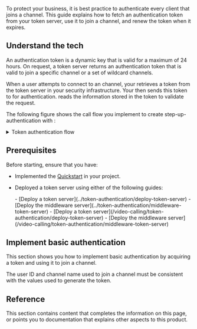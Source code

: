 

To protect your business, it is best practice to authenticate every client that joins a channel. This guide explains how to fetch an authentication token from your token server, use it to join a channel, and renew the token when it expires.

## Understand the tech

An authentication token is a dynamic key that is valid for a maximum of 24 hours. On request, a token server returns an authentication token that is valid to join a specific channel or a set of wildcard channels.

When a user attempts to connect to an <Vg k="COMPANY" /> channel, your <Vpl k="CLIENT" /> retrieves a token from the token server in your security infrastructure. Your <Vpl k="CLIENT" /> then sends this token to <Vg k="AGORA_BACKEND" /> for authentication. <Vg k="AGORA_BACKEND" /> reads the information stored in the token to validate the request.

The following figure shows the call flow you implement to create step-up-authentication with <Vg k="COMPANY" /> <Vpd k="NAME"/>:

<details>
<summary>Token authentication flow</summary>

![token authentication flow](/images/video-sdk/token-authentication.svg)
</details>

<ProductWrapper notAllowed="cloud-recording, on-premise-recording">

## Prerequisites

Before starting, ensure that you have:

* Implemented the [Quickstart](../get-started/get-started-sdk) in your project.

* Deployed a token server using either of the following guides:

    <ProductWrapper notAllowed="iot">
    - [Deploy a token server](../token-authentication/deploy-token-server)
    - [Deploy the middleware server](../token-authentication/middleware-token-server)
    </ProductWrapper>

    <ProductWrapper product="iot">
    - [Deploy a token server](/video-calling/token-authentication/deploy-token-server)
    - [Deploy the middleware server](/video-calling/token-authentication/middleware-token-server)
    </ProductWrapper>    

</ProductWrapper>

## Implement basic authentication

This section shows you how to implement basic authentication by acquiring a token and using it to join a channel. 

<ProjectImplement />

<Admonition type="caution" title="Note">
The user ID and channel name used to join a channel must be consistent with the values used to generate the token.
</Admonition>

## Reference

This section contains content that completes the information on this page, or points you to documentation that explains other aspects to this product.

<Reference />